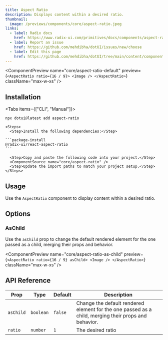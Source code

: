 ```yaml
---
title: Aspect Ratio
description: Displays content within a desired ratio.
thumbnail:
  image: /previews/components/core/aspect-ratio.jpeg
links:
  - label: Radix docs
    href: https://www.radix-ui.com/primitives/docs/components/aspect-ratio
  - label: Report an issue
    href: https://github.com/mehdibha/dotUI/issues/new/choose
  - label: Edit this page
    href: https://github.com/mehdibha/dotUI/tree/main/content/components/layout/aspect-ratio.mdx?plain=1
---
```


<ComponentPreview
  name="core/aspect-ratio-default"
  preview={`<AspectRatio ratio={16 / 9}>
  <Image />
</AspectRatio>`}
  className="max-w-xs"
/>

## Installation

<Tabs items={["CLI", "Manual"]}>
  <Tab value="CLI">
  
  ```package-install
npx dotui@latest add aspect-ratio
```

  </Tab>
  <Tab value="manual">
  
    <Steps>
      <Step>Install the following dependencies:</Step>

    ```package-install
    @radix-ui/react-aspect-ratio
    ```

      <Step>Copy and paste the following code into your project.</Step>
      <ComponentSource name="core/aspect-ratio" />
      <Step>Update the import paths to match your project setup.</Step>
    </Steps>

  </Tab>
</Tabs>

## Usage

Use the `AspectRatio` component to display content within a desired ratio.

## Options

### AsChild

Use the `asChild` prop to change the default rendered element for the one passed as a child, merging their props and behavior.

<ComponentPreview
  name="core/aspect-ratio-as-child"
  preview={`<AspectRatio ratio={16 / 9} asChild>
  <Image />
</AspectRatio>`}
  className="max-w-xs"
/>

## API Reference

| Prop      | Type      | Default | Description                                                                                          |
| --------- | --------- | ------- | ---------------------------------------------------------------------------------------------------- |
| `asChild` | `boolean` | `false` | Change the default rendered element for the one passed as a child, merging their props and behavior. |
| `ratio`   | `number`  | `1`     | The desired ratio                                                                                    |
